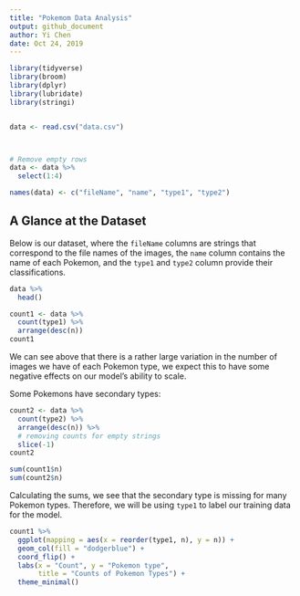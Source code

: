 ```yaml
---
title: "Pokemom Data Analysis"
output: github_document
author: Yi Chen
date: Oct 24, 2019
---
```


```r

library(tidyverse)
library(broom)
library(dplyr)
library(lubridate)
library(stringi)


data <- read.csv("data.csv")



# Remove empty rows
data <- data %>%
  select(1:4)

names(data) <- c("fileName", "name", "type1", "type2")


```


## A Glance at the Dataset

Below is our dataset, where the `fileName` columns are strings that correspond to the file names of the images, the `name` column contains the name of each Pokemon, and the `type1` and `type2` column provide their classifications.

```r
data %>%
  head()

count1 <- data %>%
  count(type1) %>%
  arrange(desc(n))
count1
```

We can see above that there is a rather large variation in the number of images we have of each Pokemon type, we expect this to have some negative effects on our model's ability to scale. 

Some Pokemons have secondary types: 

```r
count2 <- data %>%
  count(type2) %>%
  arrange(desc(n)) %>%
  # removing counts for empty strings
  slice(-1)
count2

sum(count1$n)
sum(count2$n)
```

Calculating the sums, we see that the secondary type is missing for many Pokemon types. Therefore, we will be using `type1` to label our training data for the model. 

```r
count1 %>%
  ggplot(mapping = aes(x = reorder(type1, n), y = n)) +
  geom_col(fill = "dodgerblue") + 
  coord_flip() + 
  labs(x = "Count", y = "Pokemon type", 
       title = "Counts of Pokemon Types") + 
  theme_minimal()


```

